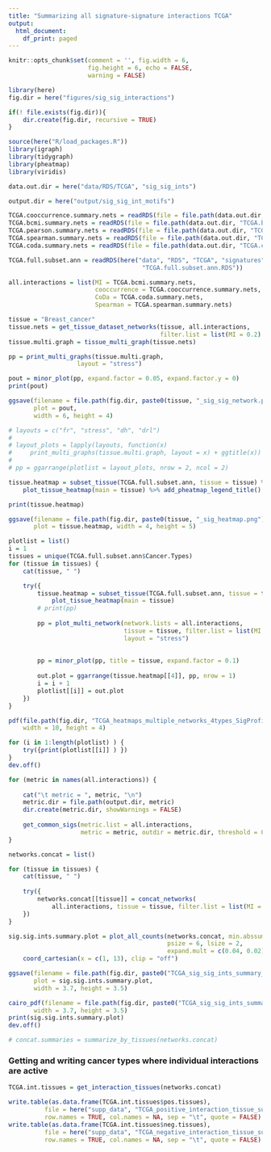 ```yaml
---
title: "Summarizing all signature-signature interactions TCGA"
output: 
  html_document:
    df_print: paged
---
```


```r
knitr::opts_chunk$set(comment = '', fig.width = 6, 
                      fig.height = 6, echo = FALSE, 
                      warning = FALSE)
```

```r
library(here)
fig.dir = here("figures/sig_sig_interactions")

if(! file.exists(fig.dir)){
    dir.create(fig.dir, recursive = TRUE)
}

source(here("R/load_packages.R"))
library(igraph)
library(tidygraph)
library(pheatmap)
library(viridis)

data.out.dir = here("data/RDS/TCGA", "sig_sig_ints")

output.dir = here("output/sig_sig_int_motifs")
```

```r
TCGA.cooccurrence.summary.nets = readRDS(file = file.path(data.out.dir, "TCGA.cooccurrence.summary.nets.RDS") )
TCGA.bcmi.summary.nets = readRDS(file = file.path(data.out.dir, "TCGA.bcmi.summary.nets.RDS") )
TCGA.pearson.summary.nets = readRDS(file = file.path(data.out.dir, "TCGA.pearson.summary.nets.RDS") )
TCGA.spearman.summary.nets = readRDS(file = file.path(data.out.dir, "TCGA.spearman.summary.nets.RDS") )
TCGA.coda.summary.nets = readRDS(file = file.path(data.out.dir, "TCGA.coda.summary.nets.RDS") )

TCGA.full.subset.ann = readRDS(here("data", "RDS", "TCGA", "signatures",
                                     "TCGA.full.subset.ann.RDS"))

```

```r
all.interactions = list(MI = TCGA.bcmi.summary.nets,
                        cooccurrence = TCGA.cooccurrence.summary.nets,
                        CoDa = TCGA.coda.summary.nets,
                        Spearman = TCGA.spearman.summary.nets)
```

```r
tissue = "Breast_cancer"
tissue.nets = get_tissue_dataset_networks(tissue, all.interactions, 
                                          filter.list = list(MI = 0.2) )
tissue.multi.graph = tissue_multi_graph(tissue.nets)

pp = print_multi_graphs(tissue.multi.graph, 
                   layout = "stress")

pout = minor_plot(pp, expand.factor = 0.05, expand.factor.y = 0)
print(pout)

ggsave(filename = file.path(fig.dir, paste0(tissue, "_sig_sig_network.png") ),
       plot = pout,
       width = 6, height = 4)

# layouts = c("fr", "stress", "dh", "drl")
# 
# layout_plots = lapply(layouts, function(x) 
#     print_multi_graphs(tissue.multi.graph, layout = x) + ggtitle(x))
# 
# pp = ggarrange(plotlist = layout_plots, nrow = 2, ncol = 2)
```

```r
tissue.heatmap = subset_tissue(TCGA.full.subset.ann, tissue = tissue) %>% 
    plot_tissue_heatmap(main = tissue) %>% add_pheatmap_legend_title()

print(tissue.heatmap)

ggsave(filename = file.path(fig.dir, paste0(tissue, "_sig_heatmap.png") ), 
       plot = tissue.heatmap, width = 4, height = 5)
```


```r
plotlist = list()
i = 1
tissues = unique(TCGA.full.subset.ann$Cancer.Types)
for (tissue in tissues) {
    cat(tissue, " ")

    try({
        tissue.heatmap = subset_tissue(TCGA.full.subset.ann, tissue = tissue) %>% 
            plot_tissue_heatmap(main = tissue)
        # print(pp)
        
        pp = plot_multi_network(network.lists = all.interactions, 
                                tissue = tissue, filter.list = list(MI = 0.2),
                                layout = "stress")
        
        
        pp = minor_plot(pp, title = tissue, expand.factor = 0.1)
        
        out.plot = ggarrange(tissue.heatmap[[4]], pp, nrow = 1)
        i = i + 1
        plotlist[[i]] = out.plot
    })
}
```

```r
pdf(file.path(fig.dir, "TCGA_heatmaps_multiple_networks_4types_SigProfiler_stress.pdf"),
    width = 10, height = 4)

for (i in 1:length(plotlist) ) {
    try({print(plotlist[[i]] ) })
}
dev.off()
```

```r
for (metric in names(all.interactions)) {
    
    cat("\t metric = ", metric, "\n")
    metric.dir = file.path(output.dir, metric)
    dir.create(metric.dir, showWarnings = FALSE)
    
    get_common_sigs(metric.list = all.interactions, 
                    metric = metric, outdir = metric.dir, threshold = 0.2)
}
```

```r
networks.concat = list()

for (tissue in tissues) {
    cat(tissue, " ")
    
    try({
        networks.concat[[tissue]] = concat_networks(
            all.interactions, tissue = tissue, filter.list = list(MI = 0.2))
    })
}

sig.sig.ints.summary.plot = plot_all_counts(networks.concat, min.abssum = 3,
                                            psize = 6, lsize = 2, 
                                            expand.mult = c(0.04, 0.02)) + 
    coord_cartesian(x = c(1, 13), clip = "off")

ggsave(filename = file.path(fig.dir, paste0("TCGA_sig_sig_ints_summary_plot.png") ),
       plot = sig.sig.ints.summary.plot,
       width = 3.7, height = 3.5)

cairo_pdf(filename = file.path(fig.dir, paste0("TCGA_sig_sig_ints_summary_plot.pdf") ),
       width = 3.7, height = 3.5)
print(sig.sig.ints.summary.plot)
dev.off()

# concat.summaries = summarize_by_tissues(networks.concat)
```

### Getting and writing cancer types where individual interactions are active

```r
TCGA.int.tissues = get_interaction_tissues(networks.concat)

write.table(as.data.frame(TCGA.int.tissues$pos.tissues), 
          file = here("supp_data", "TCGA_positive_interaction_tissue_summaries.tsv"),
          row.names = TRUE, col.names = NA, sep = "\t", quote = FALSE)
write.table(as.data.frame(TCGA.int.tissues$neg.tissues), 
          file = here("supp_data", "TCGA_negative_interaction_tissue_summaries.tsv"),
          row.names = TRUE, col.names = NA, sep = "\t", quote = FALSE)
```
